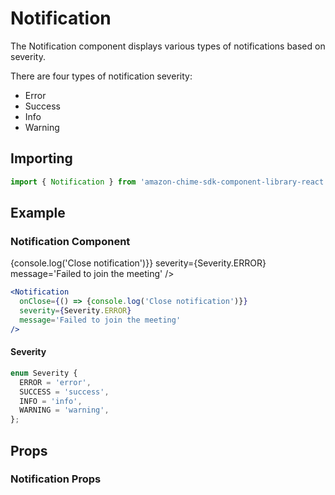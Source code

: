 

# Notification

The Notification component displays various types of notifications based on severity.

There are four types of notification severity:
- Error
- Success
- Info
- Warning

## Importing

```javascript
import { Notification } from 'amazon-chime-sdk-component-library-react';
```

## Example

### Notification Component
<ThemeProvider theme={lightTheme}>
  <GlobalStyles/>
  <Notification
    onClose={() => {console.log('Close notification')}}
    severity={Severity.ERROR}
    message='Failed to join the meeting'
  />
</ThemeProvider>


```jsx
<Notification
  onClose={() => {console.log('Close notification')}}
  severity={Severity.ERROR}
  message='Failed to join the meeting'
/>
```

#### Severity
```jsx
enum Severity {
  ERROR = 'error',
  SUCCESS = 'success',
  INFO = 'info',
  WARNING = 'warning',
};
```

## Props

### Notification Props
<Props of={Notification} />
